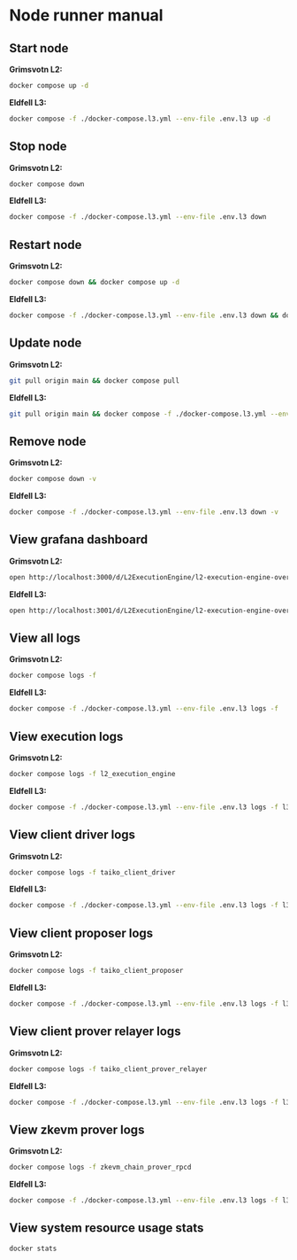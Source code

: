 # Node runner manual

## Start node

**Grimsvotn L2:**

```sh
docker compose up -d
```

**Eldfell L3:**

```sh
docker compose -f ./docker-compose.l3.yml --env-file .env.l3 up -d
```

## Stop node

**Grimsvotn L2:**

```sh
docker compose down
```

**Eldfell L3:**

```sh
docker compose -f ./docker-compose.l3.yml --env-file .env.l3 down
```

## Restart node

**Grimsvotn L2:**

```sh
docker compose down && docker compose up -d
```

**Eldfell L3:**

```sh
docker compose -f ./docker-compose.l3.yml --env-file .env.l3 down && docker compose -f ./docker-compose.l3.yml --env-file .env.l3 up -d
```

## Update node

**Grimsvotn L2:**

```sh
git pull origin main && docker compose pull
```

**Eldfell L3:**

```sh
git pull origin main && docker compose -f ./docker-compose.l3.yml --env-file .env.l3 pull
```

## Remove node

**Grimsvotn L2:**

```sh
docker compose down -v
```

**Eldfell L3:**

```sh
docker compose -f ./docker-compose.l3.yml --env-file .env.l3 down -v
```

## View grafana dashboard

**Grimsvotn L2:**

```sh
open http://localhost:3000/d/L2ExecutionEngine/l2-execution-engine-overview
```

**Eldfell L3:**

```sh
open http://localhost:3001/d/L2ExecutionEngine/l2-execution-engine-overview
```

## View all logs

**Grimsvotn L2:**

```sh
docker compose logs -f
```

**Eldfell L3:**

```sh
docker compose -f ./docker-compose.l3.yml --env-file .env.l3 logs -f
```

## View execution logs

**Grimsvotn L2:**

```sh
docker compose logs -f l2_execution_engine
```

**Eldfell L3:**

```sh
docker compose -f ./docker-compose.l3.yml --env-file .env.l3 logs -f l3_execution_engine
```

## View client driver logs

**Grimsvotn L2:**

```sh
docker compose logs -f taiko_client_driver
```

**Eldfell L3:**

```sh
docker compose -f ./docker-compose.l3.yml --env-file .env.l3 logs -f l3_taiko_client_driver
```

## View client proposer logs

**Grimsvotn L2:**

```sh
docker compose logs -f taiko_client_proposer
```

**Eldfell L3:**

```sh
docker compose -f ./docker-compose.l3.yml --env-file .env.l3 logs -f l3_taiko_client_proposer
```

## View client prover relayer logs

**Grimsvotn L2:**

```sh
docker compose logs -f taiko_client_prover_relayer
```

**Eldfell L3:**

```sh
docker compose -f ./docker-compose.l3.yml --env-file .env.l3 logs -f l3_taiko_client_prover_relayer
```

## View zkevm prover logs

**Grimsvotn L2:**

```sh
docker compose logs -f zkevm_chain_prover_rpcd
```

**Eldfell L3:**

```sh
docker compose -f ./docker-compose.l3.yml --env-file .env.l3 logs -f l3_zkevm_chain_prover_rpcd
```

## View system resource usage stats

```sh
docker stats
```
